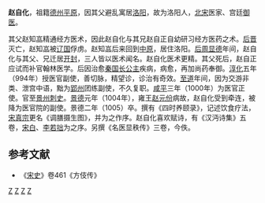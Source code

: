 '''赵自化'''{{BD|949年||1005年||}}，祖籍[[德州|德州]][[平原|平原]]，因其父避乱寓居[[洛阳|洛阳]]，故为洛阳人，[[北宋|北宋]]医家、宫廷[[御医|御医]]。

其父赵知嵓精通经方医术，因此赵自化与其兄赵自正自幼研习经方医药之术。[[后晋|后晋]]灭亡，赵知嵓被[[辽国|辽国]]俘虏。赵知嵓后来回到[[中原|中原]]，居住洛阳。[[后周|后周]][[显德|显德]]年间，赵自化与其父、兄迁居[[开封|开封]]，三人皆以医术闻名。赵自化医术更精。其父死后，赵自正应试而补官翰林医学。后因治愈[[魏國大長公主|秦国长公主]]疾病，病愈，再加尚药奉御。[[淳化|淳化]]五年（994年）授医官副使，善切脉，精望诊，诊治有奇效。[[至道|至道]]年间，因为交游非类、泄宫中语，黜为[[郢州|郢州]]团练副使，不久复职。[[咸平|咸平]]三年（1000年）为医官正使。官至[[景州|景州]][[刺史|刺史]]。[[景德|景德]]元年（1004年），雍王[[赵元份|赵元份]]病故，赵自化受到牵连，被降为医官院的副使。景德二年（1005）卒。撰有《四时养颐录》，记述饮食疗法，[[宋真宗|宋真宗]]更名《调膳摄生图》，并为之作序。赵自化喜欢赋诗，有《汉沔诗集》五卷，[[宋白|宋白]]、[[李若拙|李若拙]]为之序。另撰《名医显秩传》三卷，今佚。

==参考文献==
* 《[[宋史|宋史]]》卷461《方伎传》
[[分类:宋朝医学家|Z]]
[[分类:平原人|Z]]
[[分类:洛阳人|Z]]
[[分类:赵姓|Z]]